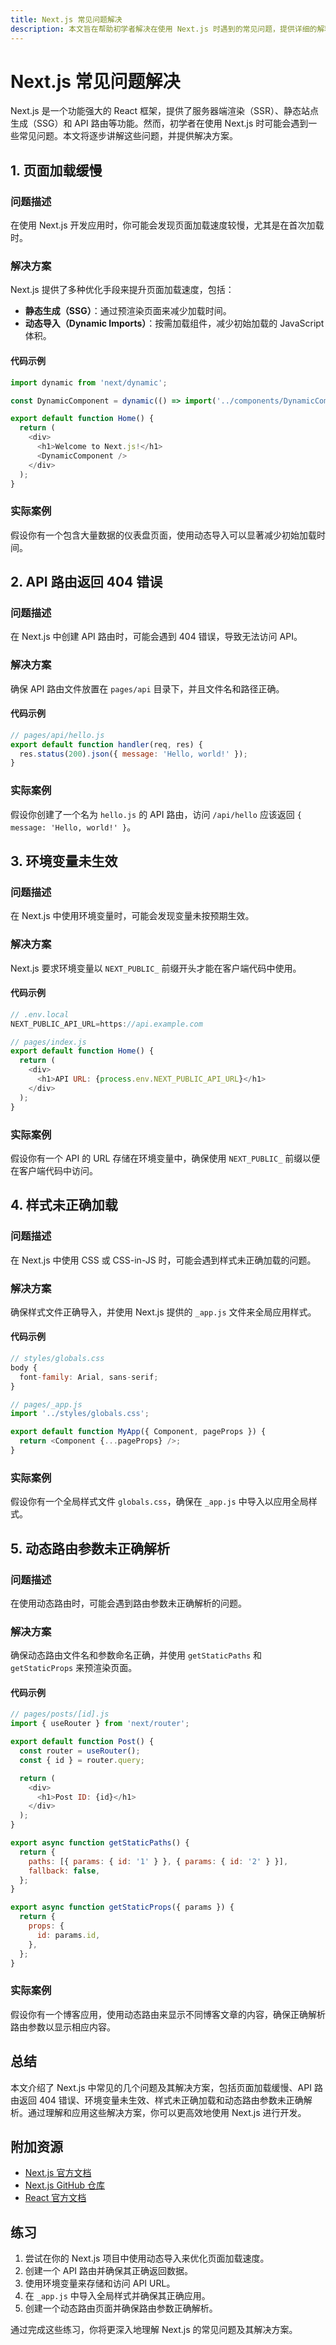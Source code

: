 ```yaml
---
title: Next.js 常见问题解决
description: 本文旨在帮助初学者解决在使用 Next.js 时遇到的常见问题，提供详细的解释、代码示例和实际案例。
---
```


# Next.js 常见问题解决

Next.js 是一个功能强大的 React 框架，提供了服务器端渲染（SSR）、静态站点生成（SSG）和 API 路由等功能。然而，初学者在使用 Next.js 时可能会遇到一些常见问题。本文将逐步讲解这些问题，并提供解决方案。

## 1. 页面加载缓慢

### 问题描述
在使用 Next.js 开发应用时，你可能会发现页面加载速度较慢，尤其是在首次加载时。

### 解决方案
Next.js 提供了多种优化手段来提升页面加载速度，包括：

- **静态生成（SSG）**：通过预渲染页面来减少加载时间。
- **动态导入（Dynamic Imports）**：按需加载组件，减少初始加载的 JavaScript 体积。

#### 代码示例
```javascript
import dynamic from 'next/dynamic';

const DynamicComponent = dynamic(() => import('../components/DynamicComponent'));

export default function Home() {
  return (
    <div>
      <h1>Welcome to Next.js!</h1>
      <DynamicComponent />
    </div>
  );
}
```

### 实际案例
假设你有一个包含大量数据的仪表盘页面，使用动态导入可以显著减少初始加载时间。

## 2. API 路由返回 404 错误

### 问题描述
在 Next.js 中创建 API 路由时，可能会遇到 404 错误，导致无法访问 API。

### 解决方案
确保 API 路由文件放置在 `pages/api` 目录下，并且文件名和路径正确。

#### 代码示例
```javascript
// pages/api/hello.js
export default function handler(req, res) {
  res.status(200).json({ message: 'Hello, world!' });
}
```

### 实际案例
假设你创建了一个名为 `hello.js` 的 API 路由，访问 `/api/hello` 应该返回 `{ message: 'Hello, world!' }`。

## 3. 环境变量未生效

### 问题描述
在 Next.js 中使用环境变量时，可能会发现变量未按预期生效。

### 解决方案
Next.js 要求环境变量以 `NEXT_PUBLIC_` 前缀开头才能在客户端代码中使用。

#### 代码示例
```javascript
// .env.local
NEXT_PUBLIC_API_URL=https://api.example.com

// pages/index.js
export default function Home() {
  return (
    <div>
      <h1>API URL: {process.env.NEXT_PUBLIC_API_URL}</h1>
    </div>
  );
}
```

### 实际案例
假设你有一个 API 的 URL 存储在环境变量中，确保使用 `NEXT_PUBLIC_` 前缀以便在客户端代码中访问。

## 4. 样式未正确加载

### 问题描述
在 Next.js 中使用 CSS 或 CSS-in-JS 时，可能会遇到样式未正确加载的问题。

### 解决方案
确保样式文件正确导入，并使用 Next.js 提供的 `_app.js` 文件来全局应用样式。

#### 代码示例
```javascript
// styles/globals.css
body {
  font-family: Arial, sans-serif;
}

// pages/_app.js
import '../styles/globals.css';

export default function MyApp({ Component, pageProps }) {
  return <Component {...pageProps} />;
}
```

### 实际案例
假设你有一个全局样式文件 `globals.css`，确保在 `_app.js` 中导入以应用全局样式。

## 5. 动态路由参数未正确解析

### 问题描述
在使用动态路由时，可能会遇到路由参数未正确解析的问题。

### 解决方案
确保动态路由文件名和参数命名正确，并使用 `getStaticPaths` 和 `getStaticProps` 来预渲染页面。

#### 代码示例
```javascript
// pages/posts/[id].js
import { useRouter } from 'next/router';

export default function Post() {
  const router = useRouter();
  const { id } = router.query;

  return (
    <div>
      <h1>Post ID: {id}</h1>
    </div>
  );
}

export async function getStaticPaths() {
  return {
    paths: [{ params: { id: '1' } }, { params: { id: '2' } }],
    fallback: false,
  };
}

export async function getStaticProps({ params }) {
  return {
    props: {
      id: params.id,
    },
  };
}
```

### 实际案例
假设你有一个博客应用，使用动态路由来显示不同博客文章的内容，确保正确解析路由参数以显示相应内容。

## 总结

本文介绍了 Next.js 中常见的几个问题及其解决方案，包括页面加载缓慢、API 路由返回 404 错误、环境变量未生效、样式未正确加载和动态路由参数未正确解析。通过理解和应用这些解决方案，你可以更高效地使用 Next.js 进行开发。

## 附加资源

- [Next.js 官方文档](https://nextjs.org/docs)
- [Next.js GitHub 仓库](https://github.com/vercel/next.js)
- [React 官方文档](https://reactjs.org/docs/getting-started.html)

## 练习

1. 尝试在你的 Next.js 项目中使用动态导入来优化页面加载速度。
2. 创建一个 API 路由并确保其正确返回数据。
3. 使用环境变量来存储和访问 API URL。
4. 在 `_app.js` 中导入全局样式并确保其正确应用。
5. 创建一个动态路由页面并确保路由参数正确解析。

通过完成这些练习，你将更深入地理解 Next.js 的常见问题及其解决方案。